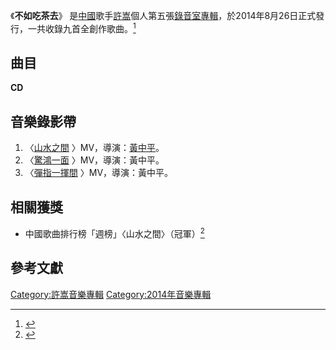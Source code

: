 {{Infobox Album
| Name  = 不如吃茶去
| Type  = 專輯
| Cover  = Album Cover 不如吃茶去.jpg
| Artist  = [[許嵩|許嵩]]
| Released   = 2014年8月26日
| Recorded  = 
| Genre = [[華語流行音樂|華語流行音樂]]
| Length = 37:08
| Label = [[海蝶音樂|海蝶音樂]]
| Producer =
| Last album = [[夢遊計|夢遊計]]<br />(2012年)
| This album = '''不如吃茶去'''<br />(2014年)
| Next album = [[青年晚報|青年晚報]]<br />(2016年)
}}
《'''不如吃茶去'''》 是[[中华人民共和国|中國]]歌手[[許嵩|許嵩]]個人第五張[[錄音室專輯|錄音室專輯]]，於2014年8月26日正式發行，一共收錄九首全創作歌曲。<ref>{{cite web|title=許嵩《不如吃茶去》全輯發布 展東方韻味|url=http://dailynews.sina.com/bg/ent/music/sinacn/20140824/19366026286.html|publisher=sina全球新聞|accessdate=2014-09-23|language=zh-hant|archive-date=2018-09-29|archive-url=https://web.archive.org/web/20180929174312/http://dailynews.sina.com/bg/ent/music/sinacn/20140824/19366026286.html}}</ref>

==曲目==
'''CD'''
{{Tracklist
| all_writing = [[許嵩|許嵩]]
| all_producer = 許嵩

| title1 = 等到煙火清涼
| arranger1 = [[陳偉倫|陳偉倫]]
| longnote1 = 
| length1 = 3:01

| title2 = 山水之間
| arranger2 = 許嵩
| longnote2 = 
| length2 = 4:36

| title3 = 七夕
| arranger3 = 許嵩
| longnote3 = 
| length3 = 3:53

| title4 = 有桃花
| arranger4 = [[李榮浩|李榮浩]]
| longnote4 = 
| length4 = 4:02

| title5 = 驚鴻一面
| arranger5 = [[田汨|田汨]]
| longnote5 = feat. [[黃齡|黃齡]]
| length5 = 4:16

| title6 = 隱隱約約
| arranger6 = 許嵩
| longnote6 = 
| length6 = 3:23

| title7 = 宇宙之大
| arranger7 = [[洪敬堯|洪敬堯]]
| longnote7 = 
| length7 = 4:33

| title8 = 梧桐燈
| arranger8 = [[蔡庭貴|蔡庭貴]]
| longnote8 = 
| length8 = 4:37

| title9 = 彈指一揮間
| arranger9 = [[楊陽|楊陽]]
| longnote9 =
| length9 = 4:47

| total_length = 37:08
}}

==音樂錄影帶==
#〈[https://www.youtube.com/watch?v=3JEgzN3hUp0 山水之間] {{Wayback|url=https://www.youtube.com/watch?v=3JEgzN3hUp0 |date=20210726094347 }}〉MV，導演：[[黃中平|黃中平]]。
#〈[https://www.youtube.com/watch?v=Z2601BDvx2U 驚鴻一面] {{Wayback|url=https://www.youtube.com/watch?v=Z2601BDvx2U |date=20220416195557 }}〉MV，導演：黃中平。
#〈[https://www.youtube.com/watch?v=YWPmVTHQACY 彈指一揮間] {{Wayback|url=https://www.youtube.com/watch?v=YWPmVTHQACY |date=20200506125321 }}〉MV，導演：黃中平。

==相關獲獎==
*中國歌曲排行榜「週榜」〈山水之間〉（冠軍）<ref>{{cite web|title=許嵩登雜誌封面勢如破竹主 打歌蟬聯兩週冠軍|url=http://www.dzwww.com/yule/yulezhuanti/mtcbg/201409/t20140910_9763346.htm|publisher=大眾網|accessdate=2014-09-23|language=zh-hans|archive-date=2018-10-06|archive-url=https://web.archive.org/web/20181006110204/http://www.dzwww.com/yule/yulezhuanti/mtcbg/201409/t20140910_9763346.htm}}</ref>

==參考文獻==
<references/>

{{许嵩|state=collapsed}}

[[Category:許嵩音樂專輯|Category:許嵩音樂專輯]]
[[Category:2014年音樂專輯|Category:2014年音樂專輯]]
